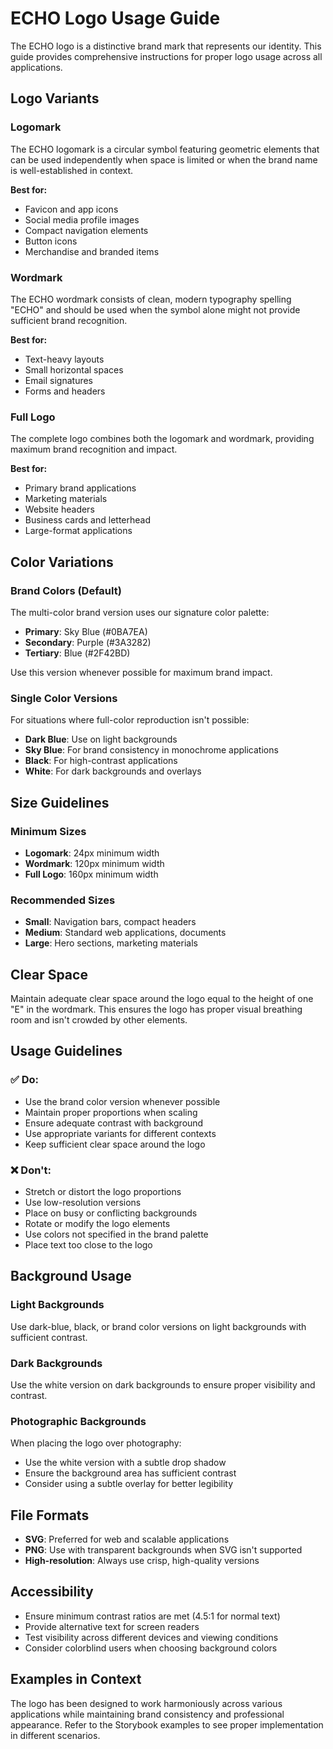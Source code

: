 
<Meta title="Design System/Logo Usage Guide" />

# ECHO Logo Usage Guide

The ECHO logo is a distinctive brand mark that represents our identity. This guide provides comprehensive instructions for proper logo usage across all applications.

## Logo Variants

### Logomark
The ECHO logomark is a circular symbol featuring geometric elements that can be used independently when space is limited or when the brand name is well-established in context.

**Best for:**
- Favicon and app icons
- Social media profile images
- Compact navigation elements
- Button icons
- Merchandise and branded items

### Wordmark
The ECHO wordmark consists of clean, modern typography spelling "ECHO" and should be used when the symbol alone might not provide sufficient brand recognition.

**Best for:**
- Text-heavy layouts
- Small horizontal spaces
- Email signatures
- Forms and headers

### Full Logo
The complete logo combines both the logomark and wordmark, providing maximum brand recognition and impact.

**Best for:**
- Primary brand applications
- Marketing materials
- Website headers
- Business cards and letterhead
- Large-format applications

## Color Variations

### Brand Colors (Default)
The multi-color brand version uses our signature color palette:
- **Primary**: Sky Blue (#0BA7EA)
- **Secondary**: Purple (#3A3282) 
- **Tertiary**: Blue (#2F42BD)

Use this version whenever possible for maximum brand impact.

### Single Color Versions
For situations where full-color reproduction isn't possible:

- **Dark Blue**: Use on light backgrounds
- **Sky Blue**: For brand consistency in monochrome applications
- **Black**: For high-contrast applications
- **White**: For dark backgrounds and overlays

## Size Guidelines

### Minimum Sizes
- **Logomark**: 24px minimum width
- **Wordmark**: 120px minimum width
- **Full Logo**: 160px minimum width

### Recommended Sizes
- **Small**: Navigation bars, compact headers
- **Medium**: Standard web applications, documents
- **Large**: Hero sections, marketing materials

## Clear Space
Maintain adequate clear space around the logo equal to the height of one "E" in the wordmark. This ensures the logo has proper visual breathing room and isn't crowded by other elements.

## Usage Guidelines

### ✅ Do:
- Use the brand color version whenever possible
- Maintain proper proportions when scaling
- Ensure adequate contrast with background
- Use appropriate variants for different contexts
- Keep sufficient clear space around the logo

### ❌ Don't:
- Stretch or distort the logo proportions
- Use low-resolution versions
- Place on busy or conflicting backgrounds
- Rotate or modify the logo elements
- Use colors not specified in the brand palette
- Place text too close to the logo

## Background Usage

### Light Backgrounds
Use dark-blue, black, or brand color versions on light backgrounds with sufficient contrast.

### Dark Backgrounds  
Use the white version on dark backgrounds to ensure proper visibility and contrast.

### Photographic Backgrounds
When placing the logo over photography:
- Use the white version with a subtle drop shadow
- Ensure the background area has sufficient contrast
- Consider using a subtle overlay for better legibility

## File Formats

- **SVG**: Preferred for web and scalable applications
- **PNG**: Use with transparent backgrounds when SVG isn't supported
- **High-resolution**: Always use crisp, high-quality versions

## Accessibility

- Ensure minimum contrast ratios are met (4.5:1 for normal text)
- Provide alternative text for screen readers
- Test visibility across different devices and viewing conditions
- Consider colorblind users when choosing background colors

## Examples in Context

The logo has been designed to work harmoniously across various applications while maintaining brand consistency and professional appearance. Refer to the Storybook examples to see proper implementation in different scenarios.
